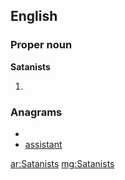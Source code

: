 ==English==

===Proper noun===
'''Satanists'''

# {{plural of|[[Satanist]]}}

===Anagrams===
* {{alphagram|aainssstt}}
* [[assistant#English|assistant]]

[[ar:Satanists]]
[[mg:Satanists]]